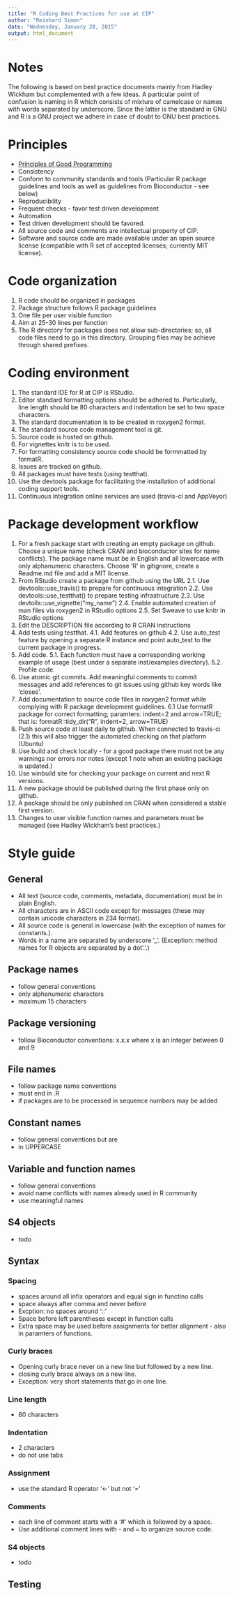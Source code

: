```yaml
---
title: "R Coding Best Practices for use at CIP"
author: "Reinhard Simon"
date: "Wednesday, January 28, 2015"
output: html_document
---
```


# Notes
The following is based on best practice documents mainly from
Hadley Wickham but complemented with a few ideas. A particular point of confusion is naming in R which consists of mixture of camelcase or names with words separated by underscore. Since the latter is the standard in GNU and R is a GNU project we adhere in case of doubt to GNU best practices.

# Principles
- [Principles of Good Programming](http://www.artima.com/weblogs/viewpost.jsp?thread=331531)
- Consistency
- Conform to community standards and tools (Particular R package guidelines and tools as well as guidelines from Bioconductor - see below)
- Reproducibility
- Frequent checks - favor test driven development
- Automation
- Test driven development should be favored.
- All source code and comments are intellectual property of CIP.
- Software and source code are made available under an open source
  license (compatible with R set of accepted licenses; currently MIT 
  license).

# Code organization

1. R code should be organized in packages
2. Package structure follows R package guidelines
3. One file per user visible function
4. Aim at 25-30 lines per function
5. The R directory for packages does not allow sub-directories; so, all code files need to go in this directory. Grouping files may be achieve through shared prefixes.

# Coding environment

1. The standard IDE for R at CIP is RStudio.
2. Editor standard formatting options should be adhered to. Particularly,
   line length should be 80 characters and indentation be set to two space
   characters.
3. The standard documentation is to be created in roxygen2 format.
4. The standard source code management tool is git.
5. Source code is hosted on github.
6. For vignettes knitr is to be used.
7. For formatting consistency source code should be formmatted by formatR.
8. Issues are tracked on github.
9. All packages must have tests (using testthat).
10. Use the devtools package for facilitating the installation of additional coding support tools.
11. Continuous integration online services are used (travis-ci and
    AppVeyor)

# Package development workflow  

1. For a fresh package start with creating an empty package on github. Choose a unique name (check CRAN and bioconductor sites for name conflicts). The package name must be in English and all lowercase with only alphanumeric characters. Choose 'R' in gitignore, create a Readme.md file and add a MIT license.
2. From RStudio create a package from github using the URL
  2.1. Use devtools::use_travis() to prepare for continuous integration
  2.2. Use devtools::use_testthat() to prepare testing infrastructure
  2.3. Use devtolls::use_vignette("my_name")
  2.4. Enable automated creation of man files via roxygen2 in RStudio options
  2.5. Set Sweave to use knitr in RStudio options
3. Edit the DESCRIPTION file according to R CRAN instructions
4. Add tests using testthat.
  4.1. Add features on github 
  4.2. Use auto_test feature by opening a separate R instance and point auto_test to the current package in progress.
5. Add code.
5.1. Each function must have a corresponding working example of usage (best under a separate inst/examples directory).
5.2. Profile code.
6. Use atomic git commits. Add meaningful comments to commit messages and add references to git issues using github key words like 'closes'.
6. Add documentation to source code files in roxygen2 format while complying with R package development guidelines.
6.1 Use formatR package for correct formatting; paramters: indent=2 and arrow=TRUE; that is: formatR::tidy_dir("R", indent=2, arrow=TRUE)
7. Push source code at least daily to github. When connected to travis-ci (2.1) this will also trigger the automated checking on that platform (Ubuntu)
8. Use build and check locally - for a good package there must not be any warnings nor errors nor notes (except 1 note when an existing package is updated.)
9. Use winbuild site for checking your package on current and next R versions.
10. A new package should be published during the first phase only on github.
11. A package should be only published on CRAN when considered a stable first version.
12. Changes to user visible function names and parameters must be managed (see Hadley Wickham's best practices.)


# Style guide

## General
- All text (source code, comments, metadata, documentation) must be in plain English.
- All characters are in ASCII code except for messages (these may contain unicode characters in \u1234 format).
- All source code is general in lowercase (with the exception of names for constants.). 
- Words in a name are separated by underscore '_'. (Exception: method names for R objects are separated by a dot '.'.)

## Package names
- follow general conventions
- only alphanumeric characters
- maximum 15 characters

## Package versioning
- follow Bioconductor conventions: x.x.x where x is an integer between 0 and 9


## File names 
- follow package name conventions
- must end in .R
- if packages are to be processed in sequence numbers may be added

## Constant names
- follow general conventions but are
- in UPPERCASE

## Variable and function names
- follow general conventions
- avoid name conflicts with names already used in R community
- use meaningful names

## S4 objects
- todo

## Syntax

### Spacing
- spaces around all infix operators and equal sign in functino calls
- space always after comma and never before
- Excption: no spaces around '::'
- Space before left parentheses except in function calls
- Extra space may be used before assignments for better alignment - also in paramters of functions.

### Curly braces
- Opening curly brace never on a new line but followed by a new line.
- closing curly brace always on a new line.
- Exception: very short statements that go in one line.

### Line length
- 80 characters

### Indentation
- 2 characters
- do not use tabs

### Assignment
- use the standard R operator '<-' but not '='

### Comments
- each line of comment starts with a '#' which is followed by a space.
- Use additional comment lines with - and = to organize source code.

### S4 objects
- todo

## Testing

